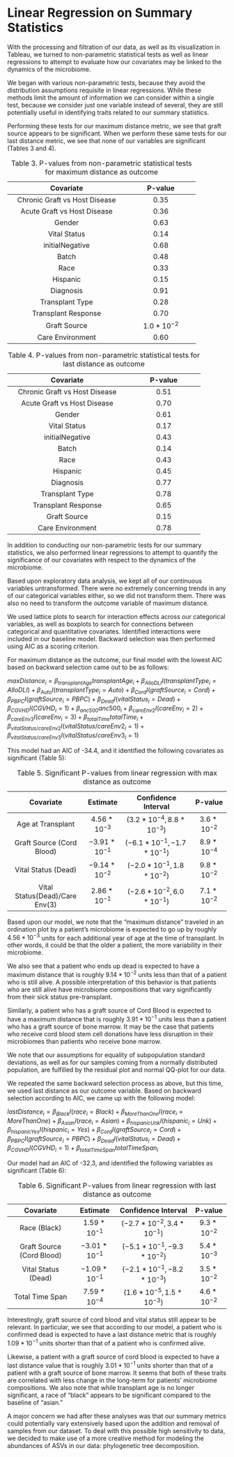 # Linear Regression on Summary Statistics
With the processing and filtration of our data, as well as its visualization in Tableau, we turned to non-parametric statistical tests as well as linear regressions to attempt to evaluate how our covariates may be linked to the dynamics of the microbiome.

We began with various non-parametric tests, because they avoid the distribution assumptions requisite in linear regressions. While these methods limit the amount of information we can consider within a single test, because we consider just one variable instead of several, they are still potentially useful in identifying traits related to our summary statistics.

Performing these tests for our maximum distance metric, we see that graft source appears to be significant. When we perform these same tests for our last distance metric, we see that none of our variables are significant (Tables 3 and 4).

<p>
---------------------------------------------------------------
  Covariate                                   P-value       
---------------------------------------- ---------------------- 
  Chronic Graft vs Host Disease               0.35      
  
  Acute Graft vs Host Disease                 0.36
  
  Gender                                      0.63
  
  Vital Status                                0.14
  
  initialNegative                             0.68
  
  Batch                                       0.48
  
  Race                                        0.33
  
  Hispanic                                    0.15
  
  Diagnosis                                   0.91
  
  Transplant Type                             0.28
  
  Transplant Response                         0.70
  
  Graft Source                                $1.0*10^{-2}$
  
  Care Environment                            0.60
-------------------------------------- ---------------------- 
Table: Table 3. P-values from non-parametric statistical tests for maximum distance as outcome

</p>


<p>
---------------------------------------------------------------------------------------
  Covariate                                   P-value       
-------------------------------------- ---------------------- 
  Chronic Graft vs Host Disease               0.51                
  
  Acute Graft vs Host Disease                 0.70
  
  Gender                                      0.61
  
  Vital Status                                0.17
  
  initialNegative                             0.43
  
  Batch                                       0.14
  
  Race                                        0.43
  
  Hispanic                                    0.45
  
  Diagnosis                                   0.77
  
  Transplant Type                             0.78
  
  Transplant Response                         0.65
  
  Graft Source                                0.15
  
  Care Environment                            0.78
-------------------------------------- ---------------------- 
Table: Table 4. P-values from non-parametric statistical tests for last distance as outcome

</p>


In addition to conducting our non-parametric tests for our summary statistics, we also performed linear regressions to attempt to quantify the significance of our covariates with respect to the dynamics of the microbiome.

Based upon exploratory data analysis, we kept all of our continuous variables untransformed. There were no extremely concerning trends in any of our categorical variables either, so we did not transform them. There was also no need to transform the outcome variable of maximum distance.

We used lattice plots to search for interaction effects across our categorical variables, as well as boxplots to search for connections between categorical and quantitative covariates. Identified interactions were included in our baseline model. Backward selection was then performed using AIC as a scoring criterion.

For maximum distance as the outcome, our final model with the lowest AIC based on backward selection came out to be as follows:

$maxDistance_{i} = {\beta_{transplantAge}}transplantAge_{i} + {\beta_{AlloDLI}}I(transplantType_{i}=AlloDLI) + {\beta_{Auto}}I(transplantType_{i}=Auto) +{\beta_{Cord}}I(graftSource_{i}=Cord) + {\beta_{PBPC}}I(graftSource_{i}=PBPC) + {\beta_{Dead}}I(vitalStatus_{i}=Dead) + {\beta_{CGVHD}}I(CGVHD_{i}=1)+ {\beta_{anc500}}anc500_{i} +  {\beta_{careEnv2}}I(careEnv_{i}=2) + {\beta_{careEnv3}}I(careEnv_{i}=3) + {\beta_{totalTime}}totalTime_{i} + {\beta_{vitalStatus/careEnv2}}I(vitalStatus/careEnv2_{i}=1) + {\beta_{vitalStatus/careEnv3}}I(vitalStatus/careEnv3_{i}=1)$

This model had an AIC of -34.4, and it identified the following covariates as significant (Table 5):

<p>
----------------------------------------------------------------------------------------------------
  Covariate                           Estimate         Confidence Interval             P-value
---------------------------------- ---------------- ------------------------------- ---------------
 Age at Transplant                  $4.56*10^{-3}$   $(3.2*10^{-4}, 8.8*10^{-3})$    $3.6*10^{-2}$

 Graft Source (Cord Blood)          $-3.91*10^{-1}$  $(-6.1*10^{-1}, -1.7*10^{-1})$  $8.9*10^{-4}$
  
 Vital Status (Dead)                $-9.14*10^{-2}$  $(-2.0*10^{-1}, 1.8*10^{-2})$   $9.8*10^{-2}$
  
 Vital Status(Dead)/Care Env(3)     $2.86*10^{-1}$   $(-2.6*10^{-2}, 6.0*10^{-1})$   $7.1*10^{-2}$
---------------------------------- ---------------- ------------------------------- ---------------
Table: Table 5. Significant P-values from linear regression with max distance as outcome

</p>

Based upon our model, we note that the "maximum distance" traveled in an ordination plot by a patient's microbiome is expected to go up by roughly $4.56*10^{-3}$ units for each additional year of age at the time of transplant. In other words, it could be that the older a patient, the more variability in their microbiome. 

We also see that a patient who ends up dead is expected to have a maximum distance that is roughly $9.14*10^{-2}$ units less than that of a patient who is still alive. A possible interpretation of this behavior is that patients who are still alive have microbiome compositions that vary significantly from their sick status pre-transplant. 

Similarly, a patient who has a graft source of Cord Blood is expected to have a maximum distance that is roughly $3.91*10^{-1}$ units less than a patient who has a graft source of bone marrow. It may be the case that patients who receive cord blood stem cell donations have less disruption in their microbiomes than patients who receive bone marrow.

We note that our assumptions for equality of subpopulation standard deviations, as well as for our samples coming from a normally distributed population, are fulfilled by the residual plot and normal QQ-plot for our data.

We repeated the same backward selection process as above, but this time, we used last distance as our outcome variable. Based on backward selection according to AIC, we came up with the following model:

$lastDistance_{i} = {\beta_{Black}}I(race_{i}=Black) +{\beta_{MoreThanOne}}I(race_{i}=MoreThanOne) + {\beta_{Asian}}I(race_{i}=Asian) + {\beta_{hispanicUnk}}I(hispanic_{i}=Unk) + {\beta_{hispanicYes}}I(hispanic_{i}=Yes)+ {\beta_{Cord}}I(graftSource_{i}=Cord) + {\beta_{PBPC}}I(graftSource_{i}=PBPC) + {\beta_{Dead}}I(vitalStatus_{i}=Dead) + {\beta_{CGVHD}}I(CGVHD_{i}=1) + {\beta_{totalTimeSpan}}totalTimeSpan_{i}$

Our model had an AIC of -32.3, and identified the following variables as significant (Table 6):


<p>
----------------------------------------------------------------------------------------------------
  Covariate                     Estimate            Confidence Interval             P-value
----------------------------- ------------------ --------------------------------- ---------------
  Race (Black)                  $1.59*10^{-1}$     $(-2.7*10^{-2}, 3.4*10^{-1})$    $9.3*10^{-2}$
  
  Graft Source (Cord Blood)     $-3.01*10^{-1}$    $(-5.1*10^{-1}, -9.3*10^{-2})$   $5.4*10^{-3}$  
  
  Vital Status (Dead)           $-1.09*10^{-1}$    $(-2.1*10^{-1}, -8.2*10^{-3})$   $3.5*10^{-2}$
  
  Total Time Span               $7.59*10^{-4}$     $(1.6*10^{-5}, 1.5*10^{-3})$     $4.6*10^{-2}$
----------------------------- ------------------ --------------------------------- ---------------
Table: Table 6. Significant P-values from linear regression with last distance as outcome

</p>

Interestingly, graft source of cord blood and vital status still appear to be relevant. In particular, we see that according to our model, a patient who is confirmed dead is expected to have a last distance metric that is roughly $1.09*10^{-1}$ units shorter than that of a patient who is confirmed alive.

Likewise, a patient with a graft source of cord blood is expected to have a last distance value that is roughly $3.01*10^{-1}$ units shorter than that of a patient with a graft source of bone marrow. It seems that both of these traits are correlated with less change in the long-term for patients' microbiome compositions. We also note that while transplant age is no longer significant, a race of "black" appears to be significant compared to the baseline of "asian." 

A major concern we had after these analyses was that our summary metrics could potentially vary extensively based upon the addition and removal of samples from our dataset. To deal with this possible high sensitivity to data, we decided to make use of a more creative method for modeling the abundances of ASVs in our data: phylogenetic tree decomposition.
